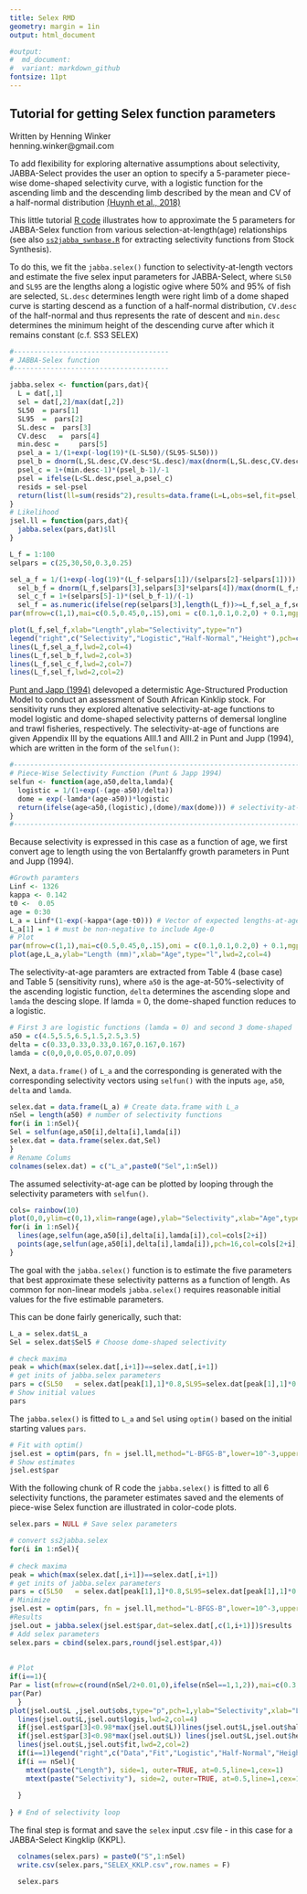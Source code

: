 ```yaml
---
title: Selex RMD  
geometry: margin = 1in
output: html_document 

#output: 
#  md_document:
#  variant: markdown_github
fontsize: 11pt
---
```

  
## Tutorial for getting Selex function parameters  
  
  Written by Henning Winker <br>
  henning.winker@gmail.com


To add flexibility for exploring alternative assumptions about selectivity, JABBA-Select provides the user an option to specify a 5-parameter piece-wise dome-shaped selectivity curve, with a logistic function for the ascending limb and the descending limb described by the mean and CV of a half-normal distribution [(Huynh et al., 2018)](https://afspubs.onlinelibrary.wiley.com/doi/full/10.1002/mcf2.10027)

This little tutorial [R code](https://github.com/jabbamodel/JABBA-Select/blob/master/SELEX_Tutorial/SELEX_Tutorial.rmd) illustrates how to approximate the 5 parameters for JABBA-Selex function from various selection-at-length(age) relationships (see also [`ss2jabba_swnbase.R`](https://github.com/jabbamodel/JABBA-Select/blob/master/SWOss3/ss2jabba_swnbase.R) for extracting selectivity functions from Stock Synthesis). 

To do this, we fit the `jabba.selex()` function to selectivity-at-length vectors and estimate the five selex input parameters for JABBA-Select, where `SL50` and `SL95` are the lengths along a logistic ogive where 50% and 95% of fish are selected, `SL.desc` determines length were right limb of a dome shaped curve is starting descend as a function of a half-normal distribution, `CV.desc` of the half-normal and thus represents the rate of descent and `min.desc` determines the minimum height of the descending curve after which it remains constant (c.f. SS3 SELEX)


``` r
#--------------------------------------
# JABBA-Selex function
#--------------------------------------

jabba.selex <- function(pars,dat){
  L = dat[,1]
  sel = dat[,2]/max(dat[,2])
  SL50	= pars[1]
  SL95	=  pars[2]
  SL.desc =  pars[3] 	
  CV.desc	=  pars[4]
  min.desc = 	 pars[5]
  psel_a = 1/(1+exp(-log(19)*(L-SL50)/(SL95-SL50)))
  psel_b = dnorm(L,SL.desc,CV.desc*SL.desc)/max(dnorm(L,SL.desc,CV.desc*SL.desc))
  psel_c = 1+(min.desc-1)*(psel_b-1)/-1
  psel = ifelse(L<SL.desc,psel_a,psel_c)
  resids = sel-psel
  return(list(ll=sum(resids^2),results=data.frame(L=L,obs=sel,fit=psel,logis=psel_a,halfnorm=psel_b,height=psel_c)))
}
# Likelihood
jsel.ll = function(pars,dat){
  jabba.selex(pars,dat)$ll
} 

```

``` r

L_f = 1:100
selpars = c(25,30,50,0.3,0.25) 

sel_a_f = 1/(1+exp(-log(19)*(L_f-selpars[1])/(selpars[2]-selpars[1])))
  sel_b_f = dnorm(L_f,selpars[3],selpars[3]*selpars[4])/max(dnorm(L_f,selpars[3],selpars[3]*selpars[4]))
  sel_c_f = 1+(selpars[5]-1)*(sel_b_f-1)/(-1)
  sel_f = as.numeric(ifelse(rep(selpars[3],length(L_f))>=L_f,sel_a_f,sel_c_f))
par(mfrow=c(1,1),mai=c(0.5,0.45,0,.15),omi = c(0.1,0.1,0.2,0) + 0.1,mgp=c(2,0.5,0), tck = -0.02,cex=0.8)

plot(L_f,sel_f,xlab="Length",ylab="Selectivity",type="n")
legend("right",c("Selectivity","Logistic","Half-Normal","Height"),pch=c(rep(-1,4)),lwd=c(rep(2,4)),col=c(2,4,3,7),cex=0.8,bty="n")
lines(L_f,sel_a_f,lwd=2,col=4)
lines(L_f,sel_b_f,lwd=2,col=3)
lines(L_f,sel_c_f,lwd=2,col=7)
lines(L_f,sel_f,lwd=2,col=2)
```  



[Punt and Japp (1994)](https://www.tandfonline.com/doi/pdf/10.2989/025776194784286996) delevoped a determistic Age-Structured Production Model to conduct an assessment of South African Kinklip stock. For sensitivity runs they explored altenative selectivity-at-age functions to model logistic and dome-shaped selectivity patterns of demersal longline and trawl fisheries, respectively. The selectivity-at-age of functions are given Appendix III by the equations AIII.1 and AIII.2 in Punt and Jupp (1994), which are written in the form of the `selfun()`:    

``` r
#------------------------------------------------------------------------
# Piece-Wise Selectivity Function (Punt & Japp 1994)
selfun <- function(age,a50,delta,lamda){
  logistic = 1/(1+exp(-(age-a50)/delta))  
  dome = exp(-lamda*(age-a50))*logistic 
  return(ifelse(age<a50,(logistic),(dome)/max(dome))) # selectivity-at-age
}
#------------------------------------------------------------------------
```
Because selectivity is expressed in this case as a function of age, we first convert age to length using the von Bertalanffy growth parameters in Punt and Jupp (1994).


```r

#Growth paramters
Linf <- 1326
kappa <- 0.142
t0 <-  0.05
age = 0:30
L_a = Linf*(1-exp(-kappa*(age-t0))) # Vector of expected lengths-at-age
L_a[1] = 1 # must be non-negative to include Age-0
# Plot
par(mfrow=c(1,1),mai=c(0.5,0.45,0,.15),omi = c(0.1,0.1,0.2,0) + 0.1,mgp=c(2,0.5,0), tck = -0.02,cex=0.8)
plot(age,L_a,ylab="Length (mm)",xlab="Age",type="l",lwd=2,col=4)

```

The selectivity-at-age paramters are extracted from Table 4 (base case) and Table 5 (sensitivity runs), where `a50` is the age-at-50%-selectivity of the ascending logistic function, `delta` determines the ascending slope and `lamda` the descing slope. If lamda = 0, the dome-shaped function reduces to a logistic.  

```r
# First 3 are logistic functions (lamda = 0) and second 3 dome-shaped
a50 = c(4.5,5.5,6.5,1.5,2.5,3.5)
delta = c(0.33,0.33,0.33,0.167,0.167,0.167)
lamda = c(0,0,0,0.05,0.07,0.09)
```

Next, a `data.frame()` of `L_a` and the corresponding is generated with the corresponding selectivity vectors using `selfun()` with the inputs `age`, `a50`, `delta` and `lamda`.  

```r
selex.dat = data.frame(L_a) # Create data.frame with L_a
nSel = length(a50) # number of selectivity functions
for(i in 1:nSel){ 
Sel = selfun(age,a50[i],delta[i],lamda[i]) 
selex.dat = data.frame(selex.dat,Sel)
}
# Rename Colums
colnames(selex.dat) = c("L_a",paste0("Sel",1:nSel))
```

The assumed selectivity-at-age can be plotted by looping through the selectivity parameters with `selfun()`.

```r
cols= rainbow(10) 
plot(0,0,ylim=c(0,1),xlim=range(age),ylab="Selectivity",xlab="Age",type="h")
for(i in 1:nSel){ 
  lines(age,selfun(age,a50[i],delta[i],lamda[i]),col=cols[2+i])
  points(age,selfun(age,a50[i],delta[i],lamda[i]),pch=16,col=cols[2+i],cex=0.7)
}
```

The goal with the `jabba.selex()` function is to estimate the five parameters that best approximate these selectivity patterns as a function of length. As common for non-linear models `jabba.selex()` requires reasonable initial values for the five estimable parameters.

This can be done fairly generically, such that:

```r

L_a = selex.dat$L_a
Sel = selex.dat$Sel5 # Choose dome-shaped selectivity

# check maxima 
peak = which(max(selex.dat[,i+1])==selex.dat[,i+1])
# get inits of jabba.selex parameters
pars = c(SL50	= selex.dat[peak[1],1]*0.8,SL95=selex.dat[peak[1],1]*0.95,SL.desc=selex.dat[max(peak),1],CV.desc=0.2,min.desc=0.001)
# Show initial values
pars
```

The `jabba.selex()` is fitted to  `L_a` and `Sel` using `optim()` based on the initial starting values `pars`.

```r
# Fit with optim()
jsel.est = optim(pars, fn = jsel.ll,method="L-BFGS-B",lower=10^-3,upper=max(selex.dat$L_a*1.1), dat = data.frame(L_a,Sel), hessian = TRUE)
# Show estimates
jsel.est$par
```

With the following chunk of R code the `jabba.selex()` is fitted to all 6 selectivity functions, the parameter estimates saved and the elements of piece-wise Selex function are illustrated in color-code plots.


```r

selex.pars = NULL # Save selex parameters

# convert ss2jabba.selex
for(i in 1:nSel){
  
# check maxima
peak = which(max(selex.dat[,i+1])==selex.dat[,i+1])
# get inits of jabba.selex parameters
pars = c(SL50	= selex.dat[peak[1],1]*0.8,SL95=selex.dat[peak[1],1]*0.95,SL.desc=selex.dat[max(peak),1],CV.desc=0.2,min.desc=0.001)
# Minimize
jsel.est = optim(pars, fn = jsel.ll,method="L-BFGS-B",lower=10^-3,upper=max(selex.dat$L_a*1.1), dat = selex.dat[,c(1,i+1)], hessian = TRUE)
#Results
jsel.out = jabba.selex(jsel.est$par,dat=selex.dat[,c(1,i+1)])$results 
# Add selex parameters
selex.pars = cbind(selex.pars,round(jsel.est$par,4))
  
  
# Plot
if(i==1){
Par = list(mfrow=c(round(nSel/2+0.01,0),ifelse(nSel==1,1,2)),mai=c(0.3,0.15,0,.15),omi = c(0.25,0.25,0.2,0) + 0.1,mgp=c(2,0.5,0), tck = -0.02,cex=0.8)
par(Par)
  }
plot(jsel.out$L ,jsel.out$obs,type="p",pch=1,ylab="Selectivity",xlab="Length")
  lines(jsel.out$L,jsel.out$logis,lwd=2,col=4)
  if(jsel.est$par[3]<0.98*max(jsel.out$L))lines(jsel.out$L,jsel.out$halfnorm,lwd=2,col=3)
  if(jsel.est$par[3]<0.98*max(jsel.out$L)) lines(jsel.out$L,jsel.out$height,lwd=2,col=7)
  lines(jsel.out$L,jsel.out$fit,lwd=2,col=2)
  if(i==1)legend("right",c("Data","Fit","Logistic","Half-Normal","Height"),pch=c(1,rep(-1,4)),lwd=c(-1,rep(2,4)),col=c(1,2,4,3,7),cex=0.8,bty="n")
  if(i == nSel){
    mtext(paste("Length"), side=1, outer=TRUE, at=0.5,line=1,cex=1)
    mtext(paste("Selectivity"), side=2, outer=TRUE, at=0.5,line=1,cex=1)
    
  }
  
} # End of selectivity loop

```


The final step is format and save the `selex` input .csv file - in this case for a JABBA-Select Kingklip (KKPL).  

```r
  colnames(selex.pars) = paste0("S",1:nSel)
  write.csv(selex.pars,"SELEX_KKLP.csv",row.names = F)

  selex.pars
```  

